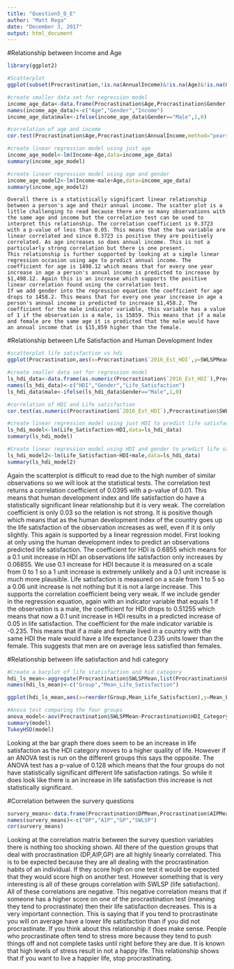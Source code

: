 ---
title: "Question5_D_E"
author: "Matt Rega"
date: "December 3, 2017"
output: html_document
---

#Relationship between Income and Age
```{r}

library(ggplot2)

#Scatterplot
ggplot(subset(Procrastination,!is.na(AnnualIncome)&!is.na(Age)&!is.na(Gender)),aes(x=Age,y=AnnualIncome,shape=Gender,color=Gender))+geom_point()+xlab("Age")+ylab("Annual Income in Dollars")+ggtitle("Annual Income vs Age")+theme(plot.title = element_text(hjust=0.5))

#create smaller data set for regression model
income_age_data<-data.frame(Procrastination$Age,Procrastination$Gender,Procrastination$AnnualIncome)
names(income_age_data)<-c("Age","Gender","Income")
income_age_data$male<-ifelse(income_age_data$Gender=="Male",1,0)

#correlation of age and income
cor.test(Procrastination$Age,Procrastination$AnnualIncome,method="pearson",use = "complete.obs")

#create linear regression model using just age 
income_age_model<-lm(Income~Age,data=income_age_data)
summary(income_age_model)

#create linear regression model using age and gender
income_age_model2<-lm(Income~male+Age,data=income_age_data)
summary(income_age_model2)

```

	Overall there is a statistically significant linear relationship between a person's age and their annual income. The scatter plot is a little challenging to read because there are so many observations with the same age and income but the correlation test can be used to interpret this relationship. The correlation coefficient is 0.3723 with a p-value of less than 0.05. This means that the two variable are linear correlated and since 0.3723 is positive they are positively correlated. As age increases so does annual income. This is not a particularly strong correlation but there is one present.
	This relationship is further supported by looking at a simple linear regression occasion using age to predict annual income. The coefficient for age is 1498.12 which means that for every one year increase in age a person's annual income is predicted to increase by $1,498.12. Again this is an increase which supports the positive linear correlation found using the correlation test.
	If we add gender into the regression equation the coefficient for age drops to 1458.2. This means that for every one year increase in age a person's annual income is predicted to increase $1,458.2. The coefficient for the male indicator variable, this variable has a value of 1 if the observation is a male, is 15859. This means that if a male and female are the same age it is predicted that the male would have an annual income that is $15,859 higher than the female.  

#Relationship between Life Satisfaction and Human Development Index
```{r}
#scatterplot life satisfaction vs hdi
ggplot(Procrastination,aes(x=Procrastination$`2016_Est_HDI`,y=SWLSPMean,shape=Gender,color=Gender))+geom_point()+xlab("Human Development Rating")+ylab("Life Statisfaction Rating (1-5(Highest))")+ggtitle("Life Statisfaction vs Human Development Rating")+theme(plot.title = element_text(hjust=0.5))+scale_x_discrete(breaks=pretty(Procrastination$`2016_Est_HDI`,n=75))+coord_flip()

#create smaller data set for regression model
ls_hdi_data<-data.frame(as.numeric(Procrastination$`2016_Est_HDI`),Procrastination$Gender,Procrastination$SWLSPMean)
names(ls_hdi_data)<-c("HDI","Gender","Life_Satisfaction")
ls_hdi_data$male<-ifelse(ls_hdi_data$Gender=="Male",1,0)

#correlation of HDI and Life satisfaction
cor.test(as.numeric(Procrastination$`2016_Est_HDI`),Procrastination$SWLSPMean,method="pearson",use = "complete.obs")

#create linear regression model using just HDI to predict life satisfaction
ls_hdi_model<-lm(Life_Satisfaction~HDI,data=ls_hdi_data)
summary(ls_hdi_model)

#Create linear regression model using HDI and gender to predict life satisfaction
ls_hdi_model2<-lm(Life_Satisfaction~HDI+male,data=ls_hdi_data)
summary(ls_hdi_model2)

```
  Again the scatterplot is difficult to read due to the high number of similar observations so we will look at the statistical tests. The correlation test returns a correlation coefficient of 0.0395 with a p-value of 0.01. This means that human development index and life satisfaction do have a statistically significant linear relationship but it is very weak. The correlation coefficient is only 0.03 so the relation is not strong. It is positive though which means that as the human development index of the country goes up the life satisfaction of the observation increases as well, even if it is only slightly.
	This again is supported by a linear regression model. First looking at only using the human development index to predict an observations predicted life satisfaction. The coefficient for HDI is 0.6855 which means for a 0.1 unit increase in HDI an observations life satisfaction only increases by 0.06855. We use 0.1 increase for HDI because it is measured on a scale from 0 to 1 so a 1 unit increase is extremely unlikely and a 0.1 unit increase is much more plausible. Life satisfaction is measured on a scale from 1 to 5 so a 0.06 unit increase is not nothing but it is not a large increase. This supports the correlation coefficient being very weak.
	If we include gender in the regression equation, again with an indicator variable that equals 1 if the observation is a male, the coefficient for HDI drops to 0.51255 which means that now a 0.1 unit increase in HDI results in a predicted increase of 0.05 in life satisfaction. The coefficient for the male indicator variable is -0.235. This means that if a male and female lived in a country with the same HDI the male would have a life expectance 0.235 units lower than the female. This suggests that men are on average less satisfied than females.

#Relationship between life satisfaction and hdi category
```{r}
#Create a barplot of life statisfaction and hid category
hdi_ls_mean<-aggregate(Procrastination$SWLSPMean,list(Procrastination$HDI_Category),mean)
names(hdi_ls_mean)<-c("Group","Mean_Life_Satisfaction")

ggplot(hdi_ls_mean,aes(x=reorder(Group,Mean_Life_Satisfaction),y=Mean_Life_Satisfaction))+geom_bar(stat="identity",fill="#009E73")+ggtitle("Mean Life Satisfaction by HDI Category")+theme(plot.title = element_text(hjust=0.5))+xlab("HDI Category")+ylab("Mean Life Satisfaction")

#Anova test comparing the four groups
anova_model<-aov(Procrastination$SWLSPMean~Procrastination$HDI_Category)
summary(model)
TukeyHSD(model)
```
  Looking at the bar graph there does seem to be an increase in life satisfaction as the HDI category moves to a higher quality of life. However if an ANOVA test is run on the different groups this says the opposite. The ANOVA test has a p-value of 0.128 which means that the four groups do not have statistically significant different life satisfaction ratings. So while it does look like there is an increase in life satisfaction this increase is not statistically significant.
  
#Correlation between the survery questions
```{r}
survery_means<-data.frame(Procrastination$DPMean,Procrastination$AIPMean,Procrastination$GPMean,Procrastination$SWLSPMean)
names(survery_means)<-c("DP","AIP","GP","SWLSP")
cor(survery_means)

```
  Looking at the correlation matrix between the survey question variables there is nothing too shocking shown. All there of the question groups that deal with procrastination (DP,AIP,GP) are all highly linearly correlated. This is to be expected because they are all dealing with the procrastination habits of an individual. If they score high on one test it would be expected that they would score high on another test. However something that is very interesting is all of these groups correlation with SWLSP (life satisfaction). All of these correlations are negative. This negative correlation means that if someone has a higher score on one of the procrastination test (meaning they tend to procrastinate) then their life satisfaction decreases. This is a very important connection. This is saying that if you tend to procrastinate you will on average have a lower life satisfaction than if you did not procrastinate. If you think about this relationship it does make sense. People who procrastinate often tend to stress more because they tend to push things off and not complete tasks until right before they are due. It is known that high levels of stress result in not a happy life. This relationship shows that if you want to live a happier life, stop procrastinating. 




